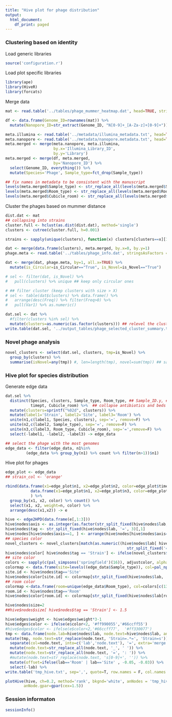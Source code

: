 ```yaml
---
title: "Hive plot for phage distribution"
output:
  html_document:
    df_print: paged
---
```


### Clustering based on identity

Load generic libraries
```r
source('configuration.r')
```

Load plot specific libraries
```r
library(ape)
library(HiveR)
library(forcats)
```

Merge data
```r
mat <- read.table('../tables/phage_mummer_heatmap.dat', head=TRUE, stringsAsFactors = FALSE, comment.char = '!', sep='\t', row.names = 1)

df <- data.frame(Genome_ID=rownames(mat)) %>% 
  mutate(Nanopore_ID=str_extract(Genome_ID, "N[0-9]+_[A-Za-z]+[0-9]+")) 

meta.illumina <- read.table('../metadata/illumina_metadata.txt', head=TRUE)[,-2]
meta.nanopore <- read.table('../metadata/nanopore.metadata.txt', head=TRUE, sep='\t', strip.white = TRUE)
meta.merged <- merge(meta.nanopore, meta.illumina,
                     by.x='Illumina_Library_ID',
                     by.y='Library')
meta.merged <- merge(df, meta.merged,
                     by='Nanopore_ID') %>%
  select(Genome_ID, everything()) %>% 
  mutate(Species='Phage', Sample_type=fct_drop(Sample_type)) 

## fix names in metadata to be consistent with the manuscript
levels(meta.merged$Sample_type) <- str_replace_all(levels(meta.merged$Sample_type), c('handle-interior'='Handle'))
levels(meta.merged$Room_type) <- str_replace_all(levels(meta.merged$Room_type), c('cubicles'='wards', 'Non-cohort'='Standard'))
levels(meta.merged$Cubicle_room) <- str_replace_all(levels(meta.merged$Cubicle_room), c('Cubicle'='Ward'))
```


Cluster the phages based on mummer distance
```r
dist.dat <- mat
## collapsing into strains
cluster.full <- hclust(as.dist(dist.dat), method='single')
clusters <- cutree(cluster.full, h=0.001)

strains <- sapply(unique(clusters), function(x) clusters[clusters==x][1]) ## using first entry as the representative

dat <- merge(data.frame(clusters), meta.merged, by.x=0, by.y=1)
phage.meta <- read.table('../tables/phage_info.dat', stringsAsFactors = F, head=T, sep='\t')

dat <- merge(dat, phage.meta, by=1, all.x=TRUE) %>% 
  mutate(is_Circular=is_Circular=="True", is_Novel=is_Novel=="True")

# sel <- filter(dat, is_Novel) %>%
#   pull(clusters) %>% unique ## keep only circular ones

# ## filter cluster (keep clusters with size > X)
# sel <- table(dat$clusters) %>% data.frame() %>% 
#   arrange(desc(Freq)) %>% filter(Freq>0) %>% 
#   pull(Var1) %>% as.numeric()

dat.sel <- dat %>% 
  #filter(clusters %in% sel) %>% 
  mutate(clusters=as.numeric(as.factor(clusters))) ## relevel the clusters
write.table(dat.sel, '../output_tables/phage_selected_cluster_summary.tsv', row.names = F, col.names = T, sep='\t', quote=F)
```

### Novel phage analysis

```r
novel_clusters <- select(dat.sel, clusters, tmp=is_Novel) %>% 
  group_by(clusters) %>% 
  summarise(isNovel=any(tmp)) #, len=length(tmp), novel=sum(tmp)) ## sanity check
```

### Hive plot for species distribution

Generate edge data
```r
dat.sel %>% 
  distinct(Species, clusters, Sample_type, Room_type, ## Sample_ID.y, ## This is the same as using bed number to collapse
           timept, Cubicle_room) %>%  ## collapse antibiotics and beds
  mutate(clusters=sprintf("%02d", clusters)) %>%   
  mutate(label1='Strain', label2='Site', label3='Room') %>% 
  unite(n1,c(label1, Species, clusters), sep='=', remove=F) %>% 
  unite(n2,c(label2, Sample_type), sep='=', remove=F) %>% 
  unite(n3,c(label3, Room_type, Cubicle_room), sep='=',remove=F) %>% 
  select(-label1, -label2, -label3) -> edge_data

## select the phage with the most genomes
edge_data <- filter(edge_data, n1%in%
         (edge_data %>% group_by(n1) %>% count %>% filter(n>1))$n1)
```


Hive plot for phages
```r
edge_plot <- edge_data
## strain_col <- 'orange'

rbind(data.frame(x1=edge_plot$n1, x2=edge_plot$n2, color=edge_plot$timept, stringsAsFactors = F) ,
           data.frame(x1=edge_plot$n1, x2=edge_plot$n3, color=edge_plot$timept, stringsAsFactors = F)
           ) %>% 
  group_by(x1, x2, color) %>% count() %>% 
  select(x1, x2, weight=n, color) %>% 
  arrange(desc(x1,x2)) -> e

hive <- edge2HPD(data.frame(e[,1:3]))
hive$nodes$axis <- as.integer(as.factor(str_split_fixed(hive$nodes$lab, '=', 2)[,1]))
hive$nodes$tag <- str_split_fixed(hive$nodes$lab, '=', 3)[,1] 
hive$nodes[hive$nodes$axis==1, ] <- arrange(hive$nodes[hive$nodes$axis==1, ], lab) ## sort the names on the room axis
## species color
novel_clusters <- novel_clusters[match(as.numeric((hive$nodes$lab[ hive$nodes$tag == 'Strain'] %>% 
                                                     str_split_fixed('=', 3))[,3]), novel_clusters$clusters),] ## reorder
hive$nodes$color[ hive$nodes$tag == 'Strain'] <- ifelse(novel_clusters$isNovel, "black", 'grey')
## site color
colors <- sapply(c(pal_simpsons('springfield')(16)), adjustcolor, alpha.f=0.9)
colormap <- data.frame(site=levels((edge_data$Sample_type)), col=pal_npg('nrc')(10)[c(5,7,2,3,10,4,1)], row.names = 1, stringsAsFactors = F)
site.id <- hive$nodes$tag=='Site'
hive$nodes$color[site.id] <- colormap[str_split_fixed(hive$nodes$lab, '=', 2)[site.id, 2], ]
## room color
colormap <-data.frame(room=unique(edge_data$Room_type), col=colors[c(13,15,16)], row.names = 1, stringsAsFactors = F)
room.id <- hive$nodes$tag=='Room'
hive$nodes$color[room.id] <- colormap[str_split_fixed(hive$nodes$lab[room.id], '=', 3)[,2], ]

hive$nodes$size=2
##hive$nodes$size[ hive$nodes$tag == 'Strain'] <- 1.5

hive$edges$weight <- hive$edges$weight*3-1
hive$edges$color <- ifelse(e$color<2, '#ff990055','#66ccff55')
#hive$edges$color <- ifelse(e$color<2,'#66ccff77',  '#ff330077')
tmp <- data.frame(node.lab=hive$nodes$lab, node.text=hive$nodes$lab, angle=0, radius=0, offset=0, hjust=1, vjust=0.5)
mutate(tmp, node.text=str_replace(node.text, 'Strain=.*=', 'Strain=s')) %>% 
  separate(col=node.text, into=c('lab','node.text'), '=', extra='merge') %>% 
  mutate(node.text=str_replace_all(node.text, '_', ' ')) %>% 
  mutate(node.text=str_replace_all(node.text, '=', ': ')) %>%
  #mutate(node.text=str_replace(node.text, 's[0-9]+', '')) %>% 
  mutate(offset=ifelse(lab=='Room' | lab=='Site' , -0.05, -0.03)) %>% 
  select(-lab) %>% 
write.table('tmp_hive.txt', sep=',', quote=T, row.names = F, col.names = T)

plotHive(hive, ch=0.2, method='rank', bkgnd='white', anNodes = 'tmp_hive.txt',
        anNode.gpar=gpar(cex=1.5))
```





<!-- ### Save plots -->
<!-- ```{r message=FALSE, warning=FALSE} -->
<!-- pdf('../plots/xxxxx', width = 12, height = 12) -->
<!-- plotHive(hive, ch=0.2, method='ranknorm', bkgnd='white', anNodes = 'tmp_hive.txt', -->
<!--         anNode.gpar=gpar(cex=1.5)) -->
<!-- dev.off() -->
<!-- ``` -->

### Session informaton
```r
sessionInfo()
```

